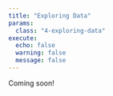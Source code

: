 ```yaml
---
title: "Exploring Data"
params:
  class: "4-exploring-data"
execute:
  echo: false
  warning: false
  message: false
---
```


Coming soon!